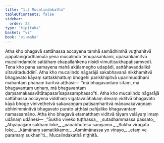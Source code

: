```yaml
---
title: "1.3 Mucalindakathā"
tableOfContents: false
sidebar:
  order: 23
type: "tipitaka"
basket: "vi"
book: "vi-maha"
---
```



<DynamicBreadcrumb />

<Division number="5" book="vi-maha" bookNo="3" page="3">

<Paragraph number="17" book="vi-maha">
Atha kho bhagavā sattāhassa accayena tamhā samādhimhā vuṭṭhahitvā ajapālanigrodhamūlā yena mucalindo tenupasaṅkami, upasaṅkamitvā mucalindamūle sattāhaṃ ekapallaṅkena nisīdi vimuttisukhapaṭisaṃvedī. Tena kho pana samayena mahā akālamegho udapādi, sattāhavaddalikā sītavātaduddinī. Atha kho mucalindo nāgarājā sakabhavanā nikkhamitvā bhagavato kāyaṃ sattakkhattuṃ bhogehi parikkhipitvā uparimuddhani mahantaṃ phaṇaṃ karitvā aṭṭhāsi—  “mā bhagavantaṃ sītaṃ, mā bhagavantaṃ uṇhaṃ, mā bhagavantaṃ ḍaṃsamakasavātātapasarīsapasamphasso”ti. Atha kho mucalindo nāgarājā sattāhassa accayena viddhaṃ vigatavalāhakaṃ devaṃ viditvā bhagavato kāyā bhoge viniveṭhetvā sakavaṇṇaṃ paṭisaṃharitvā māṇavakavaṇṇaṃ abhinimminitvā bhagavato purato aṭṭhāsi pañjaliko bhagavantaṃ namassamāno. Atha kho bhagavā etamatthaṃ viditvā tāyaṃ velāyaṃ imaṃ udānaṃ udānesi—
</Paragraph>

<Paragraph number="18" type="verses" book="vi-maha">
_“Sukho viveko tuṭṭhassa,_  
_sutadhammassa passato;_  
_Abyāpajjaṃ sukhaṃ loke,_  
_pāṇabhūtesu saṃyamo._  

</Paragraph>

<Paragraph number="19" type="verses" book="vi-maha">
_Sukhā virāgatā loke,_  
_kāmānaṃ samatikkamo;_  
_Asmimānassa yo vinayo,_  
_etaṃ ve paramaṃ sukhan”ti._  


</Paragraph>
</Division>

<Paragraph number="20" type="center" book="vi-maha">
Mucalindakathā niṭṭhitā.
</Paragraph>